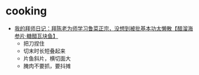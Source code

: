 # cooking

- [我的拜师日记：拜陈老为师学习鲁菜正宗，没想到被批基本功太懒散【醋溜海参片·糖醋瓦块鱼】](https://youtu.be/W8_LEnpT5_I)
  - 把刀捏住
  - 切末时长短叠起来
  - 片鱼斜片，横切面大
  - 腌肉不要抓，要抖摊
